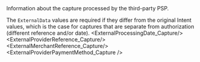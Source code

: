 
<ResponseField name="ExternalData" type="object">
Information about the capture processed by the third-party PSP. 

The `ExternalData` values are required if they differ from the original Intent values, which is the case for captures that are separate from authorization (different reference and/or date).
<Expandable>
<ExternalProcessingDate_Capture/>
<ExternalProviderReference_Capture/>
<ExternalMerchantReference_Capture/>
<ExternalProviderName/>
<ExternalProviderPaymentMethod_Capture />
</Expandable>
</ResponseField>